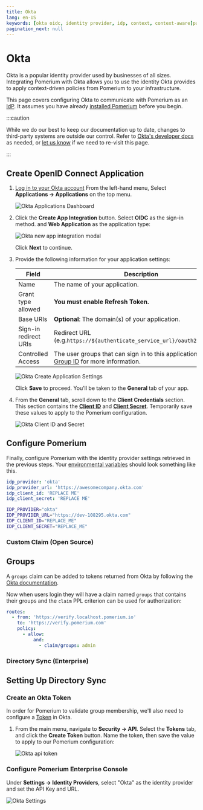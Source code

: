 ```yaml
---
title: Okta
lang: en-US
keywords: [okta oidc, identity provider, idp, context, context-aware]pagination_prev: null
pagination_next: null
---
```



# Okta

Okta is a popular identity provider used by businesses of all sizes. Integrating Pomerium with Okta allows you to use the identity Okta provides to apply context-driven policies from Pomerium to your infrastructure.

This page covers configuring Okta to communicate with Pomerium as an [IdP](/docs/internals/glossary#identity-provider). It assumes you have already [installed Pomerium][pomerium-install] before you begin.

:::caution

While we do our best to keep our documentation up to date, changes to third-party systems are outside our control. Refer to [Okta's developer docs](https://developer.okta.com/docs/guides/sign-in-overview/main/) as needed, or [let us know](https://github.com/pomerium/documentation/issues/new?assignees=&labels=&template=doc-error.md) if we need to re-visit this page.

:::

## Create OpenID Connect Application

1. [Log in to your Okta account](https://login.okta.com) From the left-hand menu, Select **Applications → Applications** on the top menu.

   ![Okta Applications Dashboard](./img/okta/okta-app-dashboard.png)

1. Click the **Create App Integration** button. Select **OIDC** as the sign-in method. and **Web Application** as the application type:

   ![Okta new app integration modal](./img/okta/okta-app-settings.png)

   Click **Next** to continue.

1. Provide the following information for your application settings:

   | Field | Description |
   | --- | --- |
   | Name | The name of your application. |
   | Grant type allowed | **You must enable Refresh Token.** |
   | Base URIs | **Optional**: The domain(s) of your application. |
   | Sign-in redirect URIs | Redirect URL (e.g.`https://${authenticate_service_url}/oauth2/callback`). |
   | Controlled Access | The user groups that can sign in to this application. See [Group ID] for more information. |

   ![Okta Create Application Settings](./img/okta/okta-create-app-settings.png)

   Click **Save** to proceed. You'll be taken to the **General** tab of your app.

1. From the **General** tab, scroll down to the **Client Credentials** section. This section contains the **[Client ID]** and **[Client Secret]**. Temporarily save these values to apply to the Pomerium configuration.

   ![Okta Client ID and Secret](./img/okta/okta-client-id-and-secret.png)

## Configure Pomerium

Finally, configure Pomerium with the identity provider settings retrieved in the previous steps. Your [environmental variables] should look something like this.

<Tabs>
<TabItem value="config.yaml" label="config.yaml">

```yaml
idp_provider: 'okta'
idp_provider_url: 'https://awesomecompany.okta.com'
idp_client_id: 'REPLACE ME'
idp_client_secret: 'REPLACE ME'
```

</TabItem>
<TabItem value="Environment Variables" label="Environment Variables">

```bash
IDP_PROVIDER="okta"
IDP_PROVIDER_URL="https://dev-108295.okta.com"
IDP_CLIENT_ID="REPLACE_ME"
IDP_CLIENT_SECRET="REPLACE_ME"
```

</TabItem>
</Tabs>

<Tabs>
<TabItem value="Custom Claim (Open Source)" label="Custom Claim (Open Source)">

### Custom Claim (Open Source)

## Groups

A `groups` claim can be added to tokens returned from Okta by following the [Okta documentation](https://developer.okta.com/docs/guides/customize-tokens-groups-claim/main/).

Now when users login they will have a claim named `groups` that contains their groups and the `claim` PPL criterion can be used for authorization:

```yaml
routes:
  - from: 'https://verify.localhost.pomerium.io'
    to: 'https://verify.pomerium.com'
    policy:
      - allow:
          and:
            - claim/groups: admin
```

</TabItem>
<TabItem value="Directory Sync (Enterprise)" label="Directory Sync (Enterprise)">

### Directory Sync (Enterprise)

## Setting Up Directory Sync

### Create an Okta Token

In order for Pomerium to validate group membership, we'll also need to configure a [Token](https://help.okta.com/en-us/Content/Topics/Security/API.htm?cshid=Security_API#Security_API) in Okta.

1. From the main menu, navigate to **Security → API**. Select the **Tokens** tab, and click the **Create Token** button. Name the token, then save the value to apply to our Pomerium configuration:

   ![Okta api token](./img/okta/okta-api-token.png)

### Configure Pomerium Enterprise Console

Under **Settings → Identity Providers**, select "Okta" as the identity provider and set the API Key and URL.

![Okta Settings](./img/okta/okta-idp.png)

</TabItem>
</Tabs>

[client id]: /docs/reference/identity-provider-client-id
[client secret]: /docs/reference/identity-provider-client-secret
[environmental variables]: https://en.wikipedia.org/wiki/Environment_variable
[oauth2]: https://oauth.net/2/
[openid connect]: https://en.wikipedia.org/wiki/OpenID_Connect
[pomerium-install]: /docs/deploy
[group id]: https://developer.okta.com/docs/reference/api/groups/
